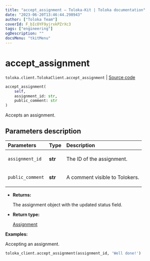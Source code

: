 ```yaml
---
title: "accept_assignment — Toloka-Kit | Toloka documentation"
date: "2023-06-20T13:46:44.298943"
author: ["Toloka Team"]
coverId: F_bIcOYF9yjrxkPZrXc3
tags: ["engineering"]
ogDescription: ""
docsMenu: "tkitMenu"
---
```


# accept_assignment

`toloka.client.TolokaClient.accept_assignment` | [Source code](https://github.com/Toloka/toloka-kit/blob/v1.2.0/src/client/__init__.py#L724)

```python
accept_assignment(
    self,
    assignment_id: str,
    public_comment: str
)
```

Accepts an assignment.

## Parameters description

| Parameters | Type | Description |
| :----------| :----| :-----------|
`assignment_id`|**str**|<p>The ID of the assignment.</p>
`public_comment`|**str**|<p>A comment visible to Tolokers.</p>

* **Returns:**

  The assignment object with the updated status field.

* **Return type:**

  [Assignment](/docs/toloka-kit/reference/toloka.client.assignment.Assignment)

**Examples:**

Accepting an assignment.

```python
toloka_client.accept_assignment(assignment_id, 'Well done!')
```